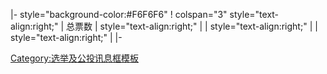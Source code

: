 |- style="background-color:#F6F6F6"
! colspan="3" style="text-align:right;" | 总票数
| style="text-align:right;" | '''{{{votes}}} '''
| style="text-align:right;" | '''{{{percentage<includeonly>|</includeonly>}}} '''
| style="text-align:right;" | {{{change<includeonly>|</includeonly>}}}
|-<noinclude>

[[Category:选举及公投讯息框模板]]
</noinclude>